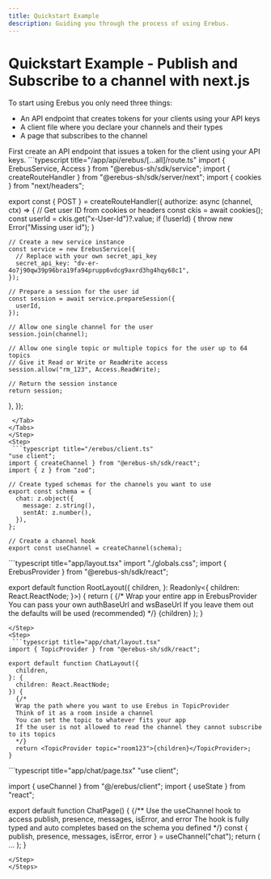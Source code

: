 ```yaml
---
title: Quickstart Example
description: Guiding you through the process of using Erebus.
---
```



# Quickstart Example - Publish and Subscribe to a channel with next.js
To start using Erebus you only need three things:
- An API endpoint that creates tokens for your clients using your API keys
- A client file where you declare your channels and their types
- A page that subscribes to the channel

<Steps>

<Step>
First create an API endpoint that issues a token for the client using your API keys.
<Tabs items={["next-js"]}>
  <Tab value="next-js">
 ```typescript title="/app/api/erebus/[...all]/route.ts"
import { ErebusService, Access } from "@erebus-sh/sdk/service";
import { createRouteHandler } from "@erebus-sh/sdk/server/next";
import { cookies } from "next/headers";

export const { POST } = createRouteHandler({
  authorize: async (channel, ctx) => {
    // Get user ID from cookies or headers
    const ckis = await cookies();
    const userId = ckis.get("x-User-Id")?.value;
    if (!userId) {
      throw new Error("Missing user id");
    }

    // Create a new service instance
    const service = new ErebusService({
      // Replace with your own secret_api_key
      secret_api_key: "dv-er-4o7j90qw39p96bra19fa94prupp6vdcg9axrd3hg4hqy68c1",
    });

    // Prepare a session for the user id
    const session = await service.prepareSession({
      userId,
    });

    // Allow one single channel for the user
    session.join(channel);

    // Allow one single topic or multiple topics for the user up to 64 topics
    // Give it Read or Write or ReadWrite access
    session.allow("rm_123", Access.ReadWrite);

    // Return the session instance
    return session;
  },
});
``` 
 </Tab>
</Tabs>
</Step>
<Step>
 ```typescript title="/erebus/client.ts"
"use client";
import { createChannel } from "@erebus-sh/sdk/react";
import { z } from "zod";

// Create typed schemas for the channels you want to use
export const schema = {
  chat: z.object({
    message: z.string(),
    sentAt: z.number(),
  }),
};

// Create a channel hook
export const useChannel = createChannel(schema);
```
</Step>

<Step>
 ```typescript title="app/layout.tsx"
import "./globals.css";
import { ErebusProvider } from "@erebus-sh/sdk/react";

export default function RootLayout({
  children,
}: Readonly<{
  children: React.ReactNode;
}>) {
  return (
    <html lang="en">
    {/*
    Wrap your entire app in ErebusProvider
    You can pass your own authBaseUrl and wsBaseUrl
    If you leave them out the defaults will be used (recommended)
    */}
      <ErebusProvider>
        <body
          className="antialiased"
        >
          {children}
        </body>
      </ErebusProvider>
    </html>
  );
}

```
</Step>
<Step>
 ```typescript title="app/chat/layout.tsx"
import { TopicProvider } from "@erebus-sh/sdk/react";

export default function ChatLayout({
  children,
}: {
  children: React.ReactNode;
}) {
  {/*
  Wrap the path where you want to use Erebus in TopicProvider
  Think of it as a room inside a channel
  You can set the topic to whatever fits your app
  If the user is not allowed to read the channel they cannot subscribe to its topics
  */}
  return <TopicProvider topic="room123">{children}</TopicProvider>;
}

```
</Step>
<Step>
 ```typescript title="app/chat/page.tsx"
"use client";

import { useChannel } from "@/erebus/client";
import { useState } from "react";

export default function ChatPage() {
  {/**
  Use the useChannel hook to access publish, presence, messages, isError, and error
  The hook is fully typed and auto completes based on the schema you defined
  */}
  const { publish, presence, messages, isError, error } = useChannel("chat");
  return (
    ...
  );
}
```
</Step>
</Steps>